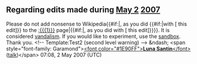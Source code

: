 <article id="11016213" title=User talk:Bennet34>
	<talkpage id="11016213" title="User talk:Bennet34">
==Regarding edits made during [[May 2]] [[2007]]==
Please do not add nonsense to Wikipedia{{#if:{{{1|}}}|, as you did {{#if:{{{diff|}}}|with [{{{diff}}} this edit]}} to the [[:{{{1}}}]] page|{{#if:{{{diff|}}}|, as you did with [{{{diff}}} this edit]}}}}. It is considered [[Wikipedia:Vandalism|vandalism]]. If you would like to experiment, use the [[Wikipedia:Sandbox|sandbox]]. Thank you. &lt;!-- Template:Test2 (second level warning) --&gt; &amp;ndash; &lt;span style=&quot;font-family: Garamond&quot;&gt;[[User:Luna Santin|&lt;font color=&quot;#1E90FF&quot;&gt;'''Luna Santin'''&lt;/font&gt;]] ([[User talk:Luna Santin|talk]])&lt;/span&gt; 07:08, 2 May 2007 (UTC)
	</talkpage>
</article>